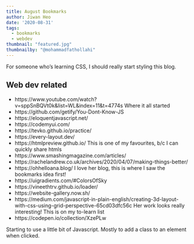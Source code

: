 ```yaml
---
title: August Bookmarks
author: Jiwan Heo
date: '2020-08-31'
tags:
  - bookmarks
  - webdev
thumbnail: "featured.jpg"
thumbnailby: "@mohammadfathollahi"
---
```


For someone who's learning CSS, I should really start styling this blog.

## Web dev related

- https://www.youtube.com/watch?v=sppSnBQVt0k&list=WL&index=11&t=4774s Where it all started
- https://github.com/getify/You-Dont-Know-JS
- https://eloquentjavascript.net/
- https://codemyui.com/
- https://tevko.github.io/practice/
- https://every-layout.dev/
- https://htmlpreview.github.io/ This is one of my favourites, b/c I can quickly share htmls
- https://www.smashingmagazine.com/articles/
- https://rachelandrew.co.uk/archives/2020/04/07/making-things-better/
- https://ohhelloana.blog/ I love her blog, this is where I saw the bookmarks idea first!
- https://uigradients.com/#ColorsOfSky
- https://vineethtrv.github.io/loader/
- https://website-gallery.now.sh/
- https://medium.com/javascript-in-plain-english/creating-3d-layout-with-css-using-grid-perspective-65cd03dfc56c Her work looks really interesting! This is on my to-learn list
- https://codepen.io/collection/XzePLw

Starting to use a little bit of Javascript. Mostly to add a class to an element when clicked.